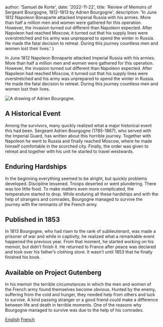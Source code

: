 


  author: 'Samuel de Korte',
  date: '2022-11-22',
  title: 'Review of Memoirs of Sergeant Bourgogne, 1812-1813 by Adrien Bourgogne',
  description:
    'In June 1812 Napoleon Bonaparte attacked Imperial Russia with his armies. More than half a million men and women were gathered for this operation. However, the invasion turned out different than Napoleon expected. After Napoleon had reached Moscow, it turned out that his supply lines were overstretched and his army was unprepared to spend the winter in Russia. He made the fatal decision to retreat. During this journey countless men and women lost their lives.'
}


In June 1812 Napoleon Bonaparte attacked Imperial Russia with his armies. More than half a million men and women were gathered for this operation. However, the invasion turned out different than Napoleon expected. After Napoleon had reached Moscow, it turned out that his supply lines were overstretched and his army was unprepared to spend the winter in Russia. He made the fatal decision to retreat. During this journey countless men and women lost their lives.

<Image
                src={Bourgogne}
                alt="A drawing of Adrien Bourgogne."
                sizes="(min-width: 720px) 32rem, 20rem"
                className="aspect-square rotate-0 rounded-2xl bg-stone-100 object-cover dark:bg-stone-800"
              />

## A Historical Event

Among the survivors, many quickly realized what a major historical event this had been. Sergeant Adrien Bourgogne (1785-1867), who served with the Imperial Guard, has written about this horrible journey. Together with Napoleon he went to Russia and finally reached Moscow, where he made himself comfortable in the scorched city. Finally, the order was given to retreat and together with his unit he started to travel westwards. 

## Enduring Hardships

In the beginning everything seemed to be alright, but quickly problems developed. Discipline lessened. Troops deserted or went plundering. There was too little food. To make matters even more complicated, the temperature started to drop. While enduring all these hardships and with the help of strangers and comrades, Bourgogne managed to survive the journey with the remnants of the French army. 

## Published in 1853
In 1813 Bourgogne, who had risen to the rank of sublieutenant, was made a prisoner of war and while in captivity, he realized what a remarkable event happened the previous year. From that moment, he started working on his memoir, but didn’t finish it. He returned to France after peace was declared and took over his father’s clothing store. It wasn’t until 1853 that he finally finished his book.

## Available on Project Gutenberg
In his memoir the terrible circumstances in which the men and women of the French army found themselves become obvious. Hunted by the enemy, suffering from the cold and hunger, they needed help from others and luck to survive. A kind passing stranger or a good friend could make a difference between life and death in terrible moments. One of the reasons why Bourgogne managed to survive was due to the help of his comrades. 

[English](https://www.gutenberg.org/ebooks/59489)
[French](https://www.gutenberg.org/ebooks/11176)

